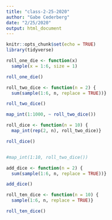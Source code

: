 ```yaml
---
title: "class-2-25-2020"
author: "Gabe Cederberg"
date: "2/25/2020"
output: html_document
---
```


```r
knitr::opts_chunk$set(echo = TRUE)
library(tidyverse)
```

```r
roll_one_die <- function(x)
  sample(x = 1:6, size = 1)

roll_one_die()

```

```r
roll_two_dice <- function(n = 2) {
  sum(sample(1:6, n, replace = TRUE))}

roll_two_dice()

map_int(1:1000, ~ roll_two_dice())
```


```r
roll_dice <- function(n = 10) {
  map_int(rep(2, n), roll_two_dice)}

roll_dice()


#map_int(1:10, roll_two_dice())
```


```r
add_dice <- function(n = 2) {
  sum(sample(1:6, n, replace = TRUE))}

add_dice()

```

```r
roll_ten_dice <- function(n = 10) {
  sample(1:6, n, replace = TRUE)}

roll_ten_dice()
```


```r

```

